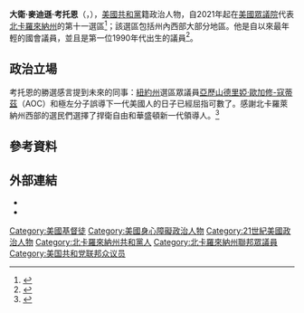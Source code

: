 {{NoteTA
|T=zh-hans:麦迪逊·考索恩;zh-hant:麥迪遜·考托恩;
|1=zh-hans:考索恩;zh-hant:考托恩;
|2=zh-hans:亚历山德里娅;zh-hant:亞歷山德里婭;
|3=zh-hans:奥卡西奥;zh-hant:歐加修;
|4=zh-hans:科尔特斯;zh-hant:寇蒂茲;
}}

{{Infobox politician
| name          = 麥迪遜·考托恩<br>{{lang|en|Madison Cawthorn}}
| image         = Madison Cawthorn Congressional Photo.png
| image_size    =
| caption       =
|state       = [[北卡羅來納州|北卡羅來納州]]
|district    = {{link-en|北卡羅來納州第十一選區|North Carolina's 11th congressional district|十一}}
| term_start   = 2021年1月3日
| preceded     = [[馬克·米道斯|馬克·米道斯]]
| birth_date    = {{birth date and age|1995|08|01}}
| birth_place   = {{flagicon|USA}} [[美國|美國]][[北卡罗来纳州|北卡罗来纳州]][[阿什维尔|阿什维尔]]
| party         = {{GOP}}
| spouse   =   {{marriage|Cristina Bayardelle|2020|2021|reason=divorced}}
| children    = 
| occupation =
| religion      = [[非宗派教會|非宗派基督徒]]
| website       = [http://madisoncawthorn.com/ Madison Cawthorn]<br>[https://cawthorn.house.gov/ 眾議院網站]
| signature           = Signature of Madison Cawthorn.png
}}
'''大衛·麥迪遜·考托恩'''（{{lang-en|David Madison Cawthorn}}，{{bd|1995年|8月1日||}}），[[美國|美國]][[共和黨_(美國)|共和黨]]籍政治人物，自2021年起在[[美國眾議院|美國眾議院]]代表[[北卡羅來納州|北卡羅來納州]]的第十一選區<ref>{{Cite news|title=North Carolina Election Results: 11th Congressional District|language=en-US|work=The New York Times|url=https://www.nytimes.com/interactive/2020/11/03/us/elections/results-north-carolina-house-district-11.html|access-date=2020-11-04}}</ref>；該選區包括州內西部大部分地區。他是自{{link-en|小傑德·約翰遜|Jed Johnson Jr.}}以來最年輕的國會議員，並且是第一位1990年代出生的議員<ref>{{Cite web |url=https://www.bbc.co.uk/news/election-us-2020-54823890 |language=en|publisher=[[BBC|BBC]]|date=2020-11-05|accessdate=2020-11-06|title=Madison Cawthorn: America's Youngest Congressman Since 1965}}</ref>。

== 政治立場 ==
考托恩的勝選感言提到未來的同事：[[紐約州|紐約州]]選區眾議員[[亞歷山德里婭·奧卡西奧-科爾特斯|亞歷山德里婭·歐加修-寇蒂茲]]（AOC）和極左分子誤導下一代美國人的日子已經屈指可數了。感謝北卡羅萊納州西部的選民們選擇了捍衛自由和華盛頓新一代領導人。<ref>{{Cite news|title=Rising Republican star Madison Cawthorn, 25, tweets 'cry more, lib' after he wins election to become the youngest member of Congress taking the crown from AOC|language=en|work=[[每日郵報|每日郵報]]|url=https://www.dailymail.co.uk/news/article-8912223/Rising-Republican-star-Madison-Cawthorn-25-tweets-cry-lib-wins-election.html|access-date=2020-11-04}}</ref>

== 參考資料 ==
{{reflist}}

==外部連結==
*{{Twitter|CawthornforNC}}
*{{Instagram|madisoncawthorn}}

{{美國眾議院共和黨人}}

{{DEFAULTSORT:Cawthorn, Madison}}

[[Category:美國基督徒|Category:美國基督徒]]
[[Category:美國身心障礙政治人物|Category:美國身心障礙政治人物]]
[[Category:21世紀美國政治人物|Category:21世紀美國政治人物]]
[[Category:北卡羅來納州共和黨人|Category:北卡羅來納州共和黨人]]
[[Category:北卡羅來納州聯邦眾議員|Category:北卡羅來納州聯邦眾議員]]
[[Category:美国共和党联邦众议员|Category:美国共和党联邦众议员]]